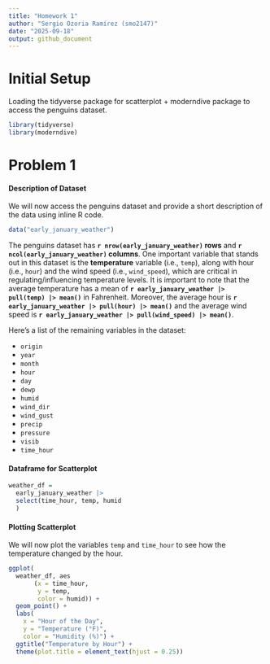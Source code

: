 ```yaml
---
title: "Homework 1"
author: "Sergio Ozoria Ramírez (smo2147)"
date: "2025-09-18"
output: github_document
---
```


# Initial Setup

Loading the tidyverse package for scatterplot + moderndive package to access the penguins dataset.

```r
library(tidyverse)
library(moderndive)
```

# Problem 1

#### Description of Dataset

We will now access the penguins dataset and provide a short description of the data using inline R code.

```r
data("early_january_weather")
```

The penguins dataset has **`r nrow(early_january_weather)` rows** and **`r ncol(early_january_weather)` columns**. One important variable that stands out in this dataset is the **temperature** variable (i.e., `temp`), along with hour (i.e., `hour`) and the wind speed (i.e., `wind_speed`), which are critical in regulating/influencing temperature levels. It is important to note that the average temperature has a mean of **`r early_january_weather |> pull(temp) |> mean()`** in Fahrenheit. Moreover, the average hour is **`r early_january_weather |> pull(hour) |> mean()`** and the average wind speed is **`r early_january_weather |> pull(wind_speed) |> mean()`**.

Here's a list of the remaining variables in the dataset:

* `origin`
* `year`
* `month`
* `hour`
* `day`
* `dewp`
* `humid`
* `wind_dir`
* `wind_gust`
* `precip`
* `pressure`
* `visib`
* `time_hour`

#### Dataframe for Scatterplot

```r
weather_df =
  early_january_weather |>
  select(time_hour, temp, humid
  )
```

#### Plotting Scatterplot

We will now plot the variables `temp` and `time_hour` to see how the temperature changed by the hour.

```r
ggplot(
  weather_df, aes
       (x = time_hour, 
        y = temp, 
        color = humid)) + 
  geom_point() + 
  labs(
    x = "Hour of the Day", 
    y = "Temperature (°F)", 
    color = "Humidity (%)") +
  ggtitle("Temperature by Hour") +
  theme(plot.title = element_text(hjust = 0.25))
```


